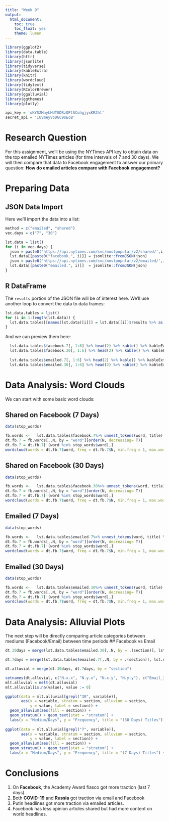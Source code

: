 ```yaml
---
title: "Week 9"
output:
  html_document:
    toc: true
    toc_float: yes
    theme: lumen
---
```



```r
library(ggplot2)
library(data.table)
library(httr)
library(jsonlite)
library(tidyverse)
library(kableExtra)
library(knitr)
library(wordcloud)
library(tidytext)
library(RColorBrewer)
library(ggalluvial)
library(ggthemes)
library(plotly)
```


```r
api_key = 'oKYSZMayLHUTGDRzQPtSCuhgjyxKR2ht'
secret_api = 'IUVmeyVoDGC9sEoB'
```

# Research Question

For this assignment, we'll be using the NYTimes API key to obtain data on the top emailed NYTimes articles (for time intervals of 7 and 30 days). We will then compare that data to Facebook engagement to answer our primary question: **How do emailed articles compare with Facebook engagement?**

# Preparing Data

## JSON Data Import

Here we'll import the data into a list:
```r
method = c("emailed", "shared")
vec.days = c("7", "30")

lst.data = list()
for (i in vec.days) {
  json = paste0('https://api.nytimes.com/svc/mostpopular/v2/shared/',i, "/facebook.json?api-key=",api_key)
  lst.data[[paste0("facebook.", i)]] = jsonlite::fromJSON(json) 
  json = paste0('https://api.nytimes.com/svc/mostpopular/v2/emailed/',i, ".json?api-key=",api_key)
  lst.data[[paste0("emailed.", i)]]  = jsonlite::fromJSON(json)
}

```

## R DataFrame
The `results` portion of the JSON file will be of interest here. We'll use another loop to convert the data to data frames:

```r
lst.data.tables = list()
for (i in 1:length(lst.data)) {
  lst.data.tables[[names(lst.data)[i]]] = lst.data[[i]]$results %>% as.data.table()
}
```

And we can preview them here:

```r
  lst.data.tables$facebook.7[, 1:6] %>% head(2) %>% kable() %>% kableExtra::kable_styling(bootstrap_options = "striped", full_width = F, position = "left")
  lst.data.tables$facebook.30[, 1:6] %>% head(2) %>% kable() %>% kableExtra::kable_styling(bootstrap_options = "striped", full_width = F, position = "left")
  
  lst.data.tables$emailed.7[, 1:6] %>% head(2) %>% kable() %>% kableExtra::kable_styling(bootstrap_options = "striped", full_width = F, position = "left")
  lst.data.tables$emailed.30[, 1:6] %>% head(2) %>% kable() %>% kableExtra::kable_styling(bootstrap_options = "striped", full_width = F, position = "left")

```

# Data Analysis: Word Clouds

We can start with some basic word clouds:

## Shared on Facebook (7 Days)

```r
data(stop_words)

fb.words <-   lst.data.tables$facebook.7%>% unnest_tokens(word, title) %>% select(word)
dt.fb.7 = fb.words[,.N, by = "word"][order(N, decreasing= T)]
dt.fb.7 = dt.fb.7[!(word %in% stop_words$word),]
wordcloud(words = dt.fb.7$word, freq = dt.fb.7$N, min.freq = 1, max.words=200, random.order=FALSE, rot.per=0.35, colors = brewer.pal(8, "Dark2"))
```

## Shared on Facebook (30 Days)

```r
data(stop_words)

fb.words <-   lst.data.tables$facebook.30%>% unnest_tokens(word, title) %>% select(word)
dt.fb.7 = fb.words[,.N, by = "word"][order(N, decreasing= T)]
dt.fb.7 = dt.fb.7[!(word %in% stop_words$word),]
wordcloud(words = dt.fb.7$word, freq = dt.fb.7$N, min.freq = 1, max.words=200, random.order=FALSE, rot.per=0.35, colors = brewer.pal(8, "Dark2"))
```

## Emailed (7 Days)

```r
data(stop_words)

fb.words <-   lst.data.tables$emailed.7%>% unnest_tokens(word, title) %>% select(word)
dt.fb.7 = fb.words[,.N, by = "word"][order(N, decreasing= T)]
dt.fb.7 = dt.fb.7[!(word %in% stop_words$word),]
wordcloud(words = dt.fb.7$word, freq = dt.fb.7$N, min.freq = 1, max.words=200, random.order=FALSE, rot.per=0.35, colors = brewer.pal(8, "Dark2"))
```

## Emailed (30 Days)

```r
data(stop_words)

fb.words <-   lst.data.tables$emailed.30%>% unnest_tokens(word, title) %>% select(word)
dt.fb.7 = fb.words[,.N, by = "word"][order(N, decreasing= T)]
dt.fb.7 = dt.fb.7[!(word %in% stop_words$word),]
wordcloud(words = dt.fb.7$word, freq = dt.fb.7$N, min.freq = 1, max.words=200, random.order=FALSE, rot.per=0.35, colors = brewer.pal(8, "Dark2"))
```

# Data Analysis: Alluvial Plots

The next step will be directly comparing article categories between mediums (Facebook/Email) between time periods
## Facebook vs Email 
```r
dt.30days = merge(lst.data.tables$emailed.30[,.N, by = .(section)], lst.data.tables$facebook.30[,.N, by = .(section)], by = "section", all.x = T, all.y = T)

dt.7days = merge(lst.data.tables$emailed.7[,.N, by = .(section)], lst.data.tables$facebook.7[,.N, by = .(section)], by = "section", all.x = T, all.y = T)

dt.alluvial = merge(dt.30days, dt.7days, by = "section")

setnames(dt.alluvial, c("N.x.x", "N.y.x", "N.x.y", "N.y.y"), c("Email_30", "FB_30", "Email_7", "FB_7"))
mlt.alluvial = melt(dt.alluvial)
mlt.alluvial[is.na(value), value := 0]

ggplot(data = mlt.alluvial[grepl("30", variable)],
       aes(x = variable, stratum = section, alluvium = section,
           y = value, label = section)) +
  geom_alluvium(aes(fill = section)) +
  geom_stratum() + geom_text(stat = "stratum") +
  labs(x = "Medium/Days", y = "Frequency", title = "(30 Days) Titles") + scale_fill_manual(values = brewer.pal(8, "Dark2")) + theme_minimal()
 
ggplot(data = mlt.alluvial[grepl("7", variable)],
       aes(x = variable, stratum = section, alluvium = section,
           y = value, label = section)) +
  geom_alluvium(aes(fill = section)) +
  geom_stratum() + geom_text(stat = "stratum") +
  labs(x = "Medium/Days", y = "Frequency", title = "(7 Days) Titles") + scale_fill_manual(values = brewer.pal(8, "Dark2")) + theme_minimal() 

```

# Conclusions

1. On **Facebook**, the Academy Award fiasco got more traction (last 7 days). 
2. Both **COVID-19** and **Russia** got traction via email and Facebook
3. Putin headlines got more traction via emailed articles.
4. Facebook has less opinion articles shared but had more content on world headlines.